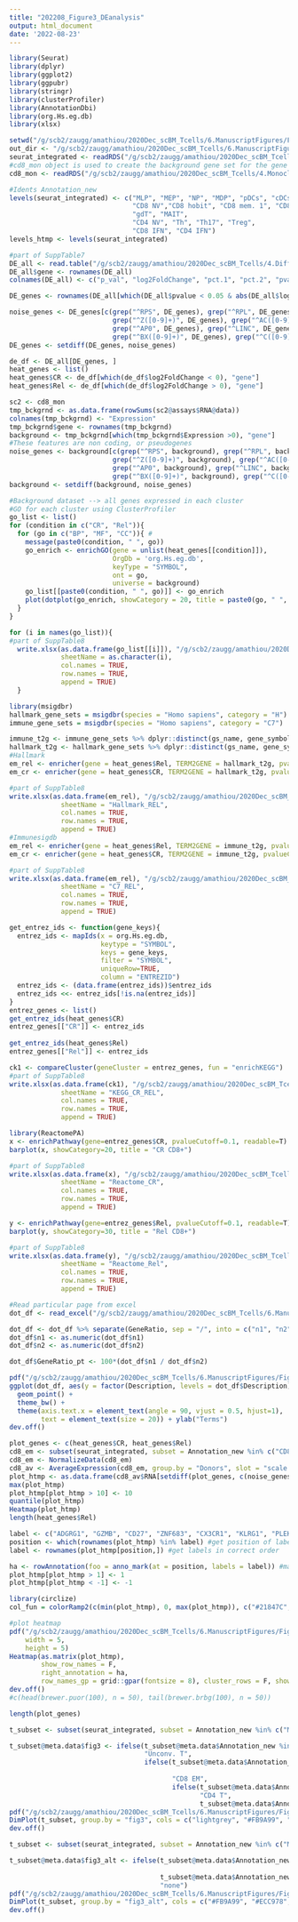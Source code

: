 ```yaml
---
title: "202208_Figure3_DEanalysis"
output: html_document
date: '2022-08-23'
---
```


```r
library(Seurat)
library(dplyr)
library(ggplot2)
library(ggpubr)
library(stringr)
library(clusterProfiler)
library(AnnotationDbi)
library(org.Hs.eg.db)
library(xlsx)
```

```r
setwd("/g/scb2/zaugg/amathiou/2020Dec_scBM_Tcells/6.ManuscriptFigures/Figure3/")
out_dir <- "/g/scb2/zaugg/amathiou/2020Dec_scBM_Tcells/6.ManuscriptFigures/Figure3/"
seurat_integrated <- readRDS("/g/scb2/zaugg/amathiou/2020Dec_scBM_Tcells/8.AbSeq/20220816_merged_SCT_xyexcluded_CompleteAnnot.rds")
#cd8_mon object is used to create the background gene set for the gene ontology analysis
cd8_mon <- readRDS("/g/scb2/zaugg/amathiou/2020Dec_scBM_Tcells/4.Monocle/CD8_final_trajectory/202208_cd8_monocle.rds")
```

```r
#Idents Annotation_new
levels(seurat_integrated) <- c("MLP", "MEP", "NP", "MDP", "pDCs", "cDCs", "preB", "Mono", "pro/pre T",  
                               "CD8 NV","CD8 hobit", "CD8 mem. 1", "CD8 mem. 2", "CD8 mem. 3", "CD8 eff. 1", "CD8 eff. 2", 
                               "gdT", "MAIT", 
                               "CD4 NV", "Th", "Th17", "Treg", 
                               "CD8 IFN", "CD4 IFN")
levels_htmp <- levels(seurat_integrated)
```

```r
#part of SuppTable7
DE_all <- read.table("/g/scb2/zaugg/amathiou/2020Dec_scBM_Tcells/4.DiffExpr/202208_SCT/v2/CD8_EM_DEgenes_MAST_RNA_relVScr_202208.tsv") 
DE_all$gene <- rownames(DE_all)
colnames(DE_all) <- c("p_val", "log2FoldChange", "pct.1", "pct.2", "pvalue", "gene")

DE_genes <- rownames(DE_all[which(DE_all$pvalue < 0.05 & abs(DE_all$log2FoldChange)>0.8), ])

noise_genes <- DE_genes[c(grep("^RPS", DE_genes), grep("^RPL", DE_genes), grep("^MT-", DE_genes), grep("AS1", DE_genes), 
                          grep("^Z([0-9]+)", DE_genes), grep("^AC([0-9]+)", DE_genes), 
                          grep("^AP0", DE_genes), grep("^LINC", DE_genes), grep("^AL([0-9]+)", DE_genes), 
                          grep("^BX([0-9]+)", DE_genes), grep("^C([0-9]+)", DE_genes), grep("orf", DE_genes))]
DE_genes <- setdiff(DE_genes, noise_genes)

de_df <- DE_all[DE_genes, ]
heat_genes <- list()
heat_genes$CR <- de_df[which(de_df$log2FoldChange < 0), "gene"]
heat_genes$Rel <- de_df[which(de_df$log2FoldChange > 0), "gene"]
```

```r
sc2 <- cd8_mon
tmp_bckgrnd <- as.data.frame(rowSums(sc2@assays$RNA@data))
colnames(tmp_bckgrnd) <- "Expression"
tmp_bckgrnd$gene <- rownames(tmp_bckgrnd)
background <- tmp_bckgrnd[which(tmp_bckgrnd$Expression >0), "gene"]
#These features are non coding, or pseudogenes
noise_genes <- background[c(grep("^RPS", background), grep("^RPL", background), grep("^MT-", background), grep("AS1", background), 
                          grep("^Z([0-9]+)", background), grep("^AC([0-9]+)", background), 
                          grep("^AP0", background), grep("^LINC", background), grep("^AL([0-9]+)", background), 
                          grep("^BX([0-9]+)", background), grep("^C([0-9]+)", background), grep("orf", background))]
background <- setdiff(background, noise_genes)

#Background dataset --> all genes expressed in each cluster
#GO for each cluster using ClusterProfiler
go_list <- list()
for (condition in c("CR", "Rel")){
  for (go in c("BP", "MF", "CC")){ #
    message(paste0(condition, " ", go))
    go_enrich <- enrichGO(gene = unlist(heat_genes[[condition]]),
                          OrgDb = 'org.Hs.eg.db',
                          keyType = "SYMBOL",
                          ont = go,
                          universe = background)
    go_list[[paste0(condition, " ", go)]] <- go_enrich
    plot(dotplot(go_enrich, showCategory = 20, title = paste0(go, " ", condition), font.size=12))
  }
}

for (i in names(go_list)){
#part of SuppTable8
  write.xlsx(as.data.frame(go_list[[i]]), "/g/scb2/zaugg/amathiou/2020Dec_scBM_Tcells/6.ManuscriptFigures/Figure3/202208_CD8EM_Rel_CR_GeneOntology.xls", #used old one
             sheetName = as.character(i), 
             col.names = TRUE, 
             row.names = TRUE, 
             append = TRUE)
  }
```

```r
library(msigdbr)
hallmark_gene_sets = msigdbr(species = "Homo sapiens", category = "H")
immune_gene_sets = msigdbr(species = "Homo sapiens", category = "C7")

immune_t2g <- immune_gene_sets %>% dplyr::distinct(gs_name, gene_symbol) %>% as.data.frame()
hallmark_t2g <- hallmark_gene_sets %>% dplyr::distinct(gs_name, gene_symbol) %>% as.data.frame()
#Hallmark
em_rel <- enricher(gene = heat_genes$Rel, TERM2GENE = hallmark_t2g, pvalueCutoff = 0.1)
em_cr <- enricher(gene = heat_genes$CR, TERM2GENE = hallmark_t2g, pvalueCutoff = 0.1)

#part of SuppTable8
write.xlsx(as.data.frame(em_rel), "/g/scb2/zaugg/amathiou/2020Dec_scBM_Tcells/6.ManuscriptFigures/Figure3/202208_CD8EM_Rel_CR_GeneOntology.xls", #used old one
             sheetName = "Hallmark_REL", 
             col.names = TRUE, 
             row.names = TRUE, 
             append = TRUE)
#Immunesigdb
em_rel <- enricher(gene = heat_genes$Rel, TERM2GENE = immune_t2g, pvalueCutoff = 0.05)
em_cr <- enricher(gene = heat_genes$CR, TERM2GENE = immune_t2g, pvalueCutoff = 0.05)

#part of SuppTable8
write.xlsx(as.data.frame(em_rel), "/g/scb2/zaugg/amathiou/2020Dec_scBM_Tcells/6.ManuscriptFigures/Figure3/202208_CD8EM_Rel_CR_GeneOntology.xls", #used old one
             sheetName = "C7_REL", 
             col.names = TRUE, 
             row.names = TRUE, 
             append = TRUE)
```

```r
get_entrez_ids <- function(gene_keys){
  entrez_ids <- mapIds(x = org.Hs.eg.db, 
                       keytype = "SYMBOL", 
                       keys = gene_keys, 
                       filter = "SYMBOL", 
                       uniqueRow=TRUE, 
                       column = "ENTREZID")
  entrez_ids <- (data.frame(entrez_ids))$entrez_ids
  entrez_ids <<- entrez_ids[!is.na(entrez_ids)]
}
entrez_genes <- list()
get_entrez_ids(heat_genes$CR)
entrez_genes[["CR"]] <- entrez_ids
  
get_entrez_ids(heat_genes$Rel)
entrez_genes[["Rel"]] <- entrez_ids

ck1 <- compareCluster(geneCluster = entrez_genes, fun = "enrichKEGG")
#part of SuppTable8
write.xlsx(as.data.frame(ck1), "/g/scb2/zaugg/amathiou/2020Dec_scBM_Tcells/6.ManuscriptFigures/Figure3/202208_CD8EM_Rel_CR_GeneOntology.xls", #used old one
             sheetName = "KEGG_CR_REL", 
             col.names = TRUE, 
             row.names = TRUE, 
             append = TRUE)
```

```r
library(ReactomePA)
x <- enrichPathway(gene=entrez_genes$CR, pvalueCutoff=0.1, readable=T)
barplot(x, showCategory=20, title = "CR CD8+")

#part of SuppTable8
write.xlsx(as.data.frame(x), "/g/scb2/zaugg/amathiou/2020Dec_scBM_Tcells/6.ManuscriptFigures/Figure3/202208_CD8EM_Rel_CR_GeneOntology.xls", #used old one
             sheetName = "Reactome_CR", 
             col.names = TRUE, 
             row.names = TRUE, 
             append = TRUE)

y <- enrichPathway(gene=entrez_genes$Rel, pvalueCutoff=0.1, readable=T)
barplot(y, showCategory=30, title = "Rel CD8+")

#part of SuppTable8
write.xlsx(as.data.frame(y), "/g/scb2/zaugg/amathiou/2020Dec_scBM_Tcells/6.ManuscriptFigures/Figure3/202208_CD8EM_Rel_CR_GeneOntology.xls", #used old one
             sheetName = "Reactome_Rel", 
             col.names = TRUE, 
             row.names = TRUE, 
             append = TRUE)
```

```r
#Read particular page from excel
dot_df <- read_excel("/g/scb2/zaugg/amathiou/2020Dec_scBM_Tcells/6.ManuscriptFigures/Figure3/202208_CD8EM_Rel_CR_GeneOntology.xls", sheet = "Plot")
```
```r
dot_df <- dot_df %>% separate(GeneRatio, sep = "/", into = c("n1", "n2"))
dot_df$n1 <- as.numeric(dot_df$n1)
dot_df$n2 <- as.numeric(dot_df$n2)

dot_df$GeneRatio_pt <- 100*(dot_df$n1 / dot_df$n2)
```

```r
pdf("/g/scb2/zaugg/amathiou/2020Dec_scBM_Tcells/6.ManuscriptFigures/Figure3/202208_CD8EM_Functional.pdf", width = 9, height = 4)
ggplot(dot_df, aes(y = factor(Description, levels = dot_df$Description), x = Condition, colour = -log10(p.adjust), size = GeneRatio_pt)) + 
  geom_point() + 
  theme_bw() + 
  theme(axis.text.x = element_text(angle = 90, vjust = 0.5, hjust=1), 
        text = element_text(size = 20)) + ylab("Terms")
dev.off()
```

```r
plot_genes <- c(heat_genes$CR, heat_genes$Rel)
cd8_em <- subset(seurat_integrated, subset = Annotation_new %in% c("CD8 mem. 1", "CD8 mem. 2", "CD8 mem. 3", "CD8 eff. 1", "CD8 eff. 2"))
cd8_em <- NormalizeData(cd8_em)
cd8_av <- AverageExpression(cd8_em, group.by = "Donors", slot = "scale.data")
plot_htmp <- as.data.frame(cd8_av$RNA[setdiff(plot_genes, c(noise_genes, xy_genes)), ])
max(plot_htmp)
plot_htmp[plot_htmp > 10] <- 10
quantile(plot_htmp)
Heatmap(plot_htmp)
length(heat_genes$Rel)
```

```r
label <- c("ADGRG1", "GZMB", "CD27", "ZNF683", "CX3CR1", "KLRG1", "PLEK", "NKG7", "GZMH", "TNFSF9", "CXCR4", "KLRD1", "GZMK", "NR4A2", "IFI6", "NFKBIA", "JUNB")
position <- which(rownames(plot_htmp) %in% label) #get position of labels in matrix
label <- rownames(plot_htmp[position,]) #get labels in correct order

ha <- rowAnnotation(foo = anno_mark(at = position, labels = label)) #make row annot for heatmap
plot_htmp[plot_htmp > 1] <- 1
plot_htmp[plot_htmp < -1] <- -1

library(circlize)
col_fun = colorRamp2(c(min(plot_htmp), 0, max(plot_htmp)), c("#21847C", "white", "#BC6008"))

#plot heatmap
pdf("/g/scb2/zaugg/amathiou/2020Dec_scBM_Tcells/6.ManuscriptFigures/Figure3/Supplement/CD8_heatmap_allDE_zscore_202208.pdf", 
    width = 5, 
    height = 5)
Heatmap(as.matrix(plot_htmp), 
        show_row_names = F,
        right_annotation = ha,
        row_names_gp = grid::gpar(fontsize = 8), cluster_rows = F, show_column_dend = T)
dev.off()
#c(head(brewer.puor(100), n = 50), tail(brewer.brbg(100), n = 50))
```
```r
length(plot_genes)
```

```r
t_subset <- subset(seurat_integrated, subset = Annotation_new %in% c("MLP", "MEP", "NP", "MDP", "pDCs", "cDCs", "preB", "Mono", "pro/pre T"), invert = T)

t_subset@meta.data$fig3 <- ifelse(t_subset@meta.data$Annotation_new %in% c("gdT", "MAIT"), 
                                  "Unconv. T", 
                                  ifelse(t_subset@meta.data$Annotation_new %in% c("CD8 mem. 1", "CD8 mem. 2", "CD8 mem. 3", 
                                                                                  "CD8 eff. 1", "CD8 eff. 2"), 
                                         "CD8 EM",
                                         ifelse(t_subset@meta.data$Annotation_new %in% c("CD4 NV", "Th", "Th17", "Treg", "CD4 IFN"), 
                                                "CD4 T", 
                                                t_subset@meta.data$Annotation_new)))
pdf("/g/scb2/zaugg/amathiou/2020Dec_scBM_Tcells/6.ManuscriptFigures/Figure3/UMAP_202208.pdf", width = 3.5, height = 4)
DimPlot(t_subset, group.by = "fig3", cols = c("lightgrey", "#FB9A99", "#ECC978", "#FDBF6F", "#FF7F00","#CAB2D6"), pt.size = 0.05, label = T, repel = T, order = F) + xlim(-5, 5) + theme_void()
dev.off()
```
```r
t_subset <- subset(seurat_integrated, subset = Annotation_new %in% c("MLP", "MEP", "NP", "MDP", "pDCs", "cDCs", "preB", "Mono", "pro/pre T"), invert = T)

t_subset@meta.data$fig3_alt <- ifelse(t_subset@meta.data$Annotation_new %in% c("CD8 mem. 1", "CD8 mem. 2", "CD8 mem. 3", 
                                                                                  "CD8 eff. 1", "CD8 eff. 2"), 
                                      t_subset@meta.data$Annotation_new, 
                                      "none")
pdf("/g/scb2/zaugg/amathiou/2020Dec_scBM_Tcells/6.ManuscriptFigures/Figure3/UMAP2_202208.pdf", width = 3.5, height = 4)
DimPlot(t_subset, group.by = "fig3_alt", cols = c("#FB9A99", "#ECC978", "#FDBF6F", "#FF7F00","#CAB2D6", "lightgrey"), pt.size = 0.05, label = T, repel = T, order = F) + xlim(-5, 5) + theme_void()
dev.off()
```


